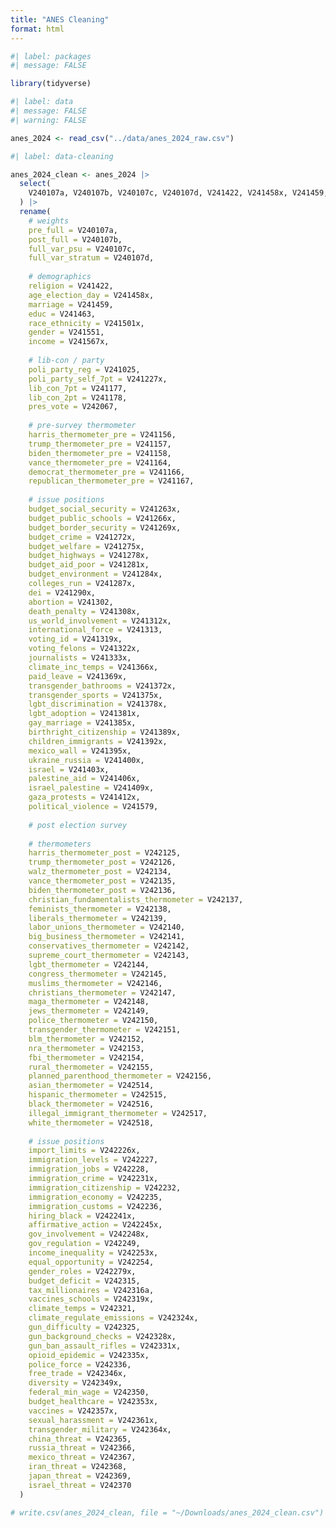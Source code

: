 ```yaml
---
title: "ANES Cleaning"
format: html
---
```


```r
#| label: packages
#| message: FALSE

library(tidyverse)
```

```r
#| label: data
#| message: FALSE
#| warning: FALSE

anes_2024 <- read_csv("../data/anes_2024_raw.csv")
```

```r
#| label: data-cleaning

anes_2024_clean <- anes_2024 |>
  select(
    V240107a, V240107b, V240107c, V240107d, V241422, V241458x, V241459, V241463, V241501x, V241551, V241567x, V241025, V241227x, V241177, V241178, V242067, V241156, V241157, V241158, V241164, V241166, V241167, V241263x, V241266x, V241269x, V241272x, V241275x, V241278x, V241281x, V241284x, V241287x, V241290x, V241302, V241308x, V241312x, V241313, V241319x, V241322x, V241333x, V241366x, V241369x, V241372x, V241375x, V241378x, V241381x, V241385x, V241389x, V241392x, V241395x, V241400x, V241403x, V241406x, V241409x, V241412x, V241579, V242125, V242126, V242134, V242135, V242136, V242137, V242138, V242139, V242140, V242141, V242142, V242143, V242144, V242145, V242146, V242147, V242148, V242149, V242150, V242151, V242152, V242153, V242154, V242155, V242156, V242226x, V242227, V242228, V242231x, V242232, V242235, V242236, V242241x, V242245x, V242248x, V242249, V242253x, V242254, V242279x, V242315, V242316a, V242319x, V242321, V242324x, V242325, V242328x, V242331x, V242335x, V242336, V242346x, V242349x, V242350, V242353x, V242357x, V242361x, V242364x, V242365, V242366, V242367, V242368, V242369, V242370, V242514, V242515, V242516, V242517, V242518
  ) |>
  rename(
    # weights
    pre_full = V240107a, 
    post_full = V240107b, 
    full_var_psu = V240107c, 
    full_var_stratum = V240107d, 
    
    # demographics
    religion = V241422, 
    age_election_day = V241458x, 
    marriage = V241459, 
    educ = V241463, 
    race_ethnicity = V241501x, 
    gender = V241551, 
    income = V241567x, 
    
    # lib-con / party
    poli_party_reg = V241025, 
    poli_party_self_7pt = V241227x, 
    lib_con_7pt = V241177, 
    lib_con_2pt = V241178,
    pres_vote = V242067, 
    
    # pre-survey thermometer
    harris_thermometer_pre = V241156, 
    trump_thermometer_pre = V241157, 
    biden_thermometer_pre = V241158, 
    vance_thermometer_pre = V241164, 
    democrat_thermometer_pre = V241166, 
    republican_thermometer_pre = V241167, 
    
    # issue positions
    budget_social_security = V241263x, 
    budget_public_schools = V241266x, 
    budget_border_security = V241269x, 
    budget_crime = V241272x, 
    budget_welfare = V241275x, 
    budget_highways = V241278x, 
    budget_aid_poor = V241281x, 
    budget_environment = V241284x, 
    colleges_run = V241287x, 
    dei = V241290x, 
    abortion = V241302, 
    death_penalty = V241308x, 
    us_world_involvement = V241312x, 
    international_force = V241313, 
    voting_id = V241319x, 
    voting_felons = V241322x, 
    journalists = V241333x, 
    climate_inc_temps = V241366x, 
    paid_leave = V241369x, 
    transgender_bathrooms = V241372x, 
    transgender_sports = V241375x, 
    lgbt_discrimination = V241378x, 
    lgbt_adoption = V241381x, 
    gay_marriage = V241385x, 
    birthright_citizenship = V241389x, 
    children_immigrants = V241392x, 
    mexico_wall = V241395x, 
    ukraine_russia = V241400x, 
    israel = V241403x, 
    palestine_aid = V241406x, 
    israel_palestine = V241409x, 
    gaza_protests = V241412x, 
    political_violence = V241579,
    
    # post election survey
    
    # thermometers
    harris_thermometer_post = V242125, 
    trump_thermometer_post = V242126, 
    walz_thermometer_post = V242134, 
    vance_thermometer_post = V242135, 
    biden_thermometer_post = V242136, 
    christian_fundamentalists_thermometer = V242137, 
    feminists_thermometer = V242138, 
    liberals_thermometer = V242139, 
    labor_unions_thermometer = V242140, 
    big_business_thermometer = V242141, 
    conservatives_thermometer = V242142, 
    supreme_court_thermometer = V242143, 
    lgbt_thermometer = V242144, 
    congress_thermometer = V242145, 
    muslims_thermometer = V242146, 
    christians_thermometer = V242147, 
    maga_thermometer = V242148, 
    jews_thermometer = V242149, 
    police_thermometer = V242150, 
    transgender_thermometer = V242151, 
    blm_thermometer = V242152, 
    nra_thermometer = V242153, 
    fbi_thermometer = V242154, 
    rural_thermometer = V242155, 
    planned_parenthood_thermometer = V242156,
    asian_thermometer = V242514,
    hispanic_thermometer = V242515,
    black_thermometer = V242516,
    illegal_immigrant_thermometer = V242517,
    white_thermometer = V242518,
    
    # issue positions
    import_limits = V242226x, 
    immigration_levels = V242227, 
    immigration_jobs = V242228, 
    immigration_crime = V242231x, 
    immigration_citizenship = V242232, 
    immigration_economy = V242235, 
    immigration_customs = V242236, 
    hiring_black = V242241x, 
    affirmative_action = V242245x, 
    gov_involvement = V242248x, 
    gov_regulation = V242249, 
    income_inequality = V242253x, 
    equal_opportunity = V242254, 
    gender_roles = V242279x, 
    budget_deficit = V242315, 
    tax_millionaires = V242316a, 
    vaccines_schools = V242319x, 
    climate_temps = V242321, 
    climate_regulate_emissions = V242324x, 
    gun_difficulty = V242325, 
    gun_background_checks = V242328x, 
    gun_ban_assault_rifles = V242331x, 
    opioid_epidemic = V242335x, 
    police_force = V242336, 
    free_trade = V242346x, 
    diversity = V242349x, 
    federal_min_wage = V242350, 
    budget_healthcare = V242353x, 
    vaccines = V242357x, 
    sexual_harassment = V242361x, 
    transgender_military = V242364x, 
    china_threat = V242365, 
    russia_threat = V242366, 
    mexico_threat = V242367, 
    iran_threat = V242368, 
    japan_threat = V242369, 
    israel_threat = V242370
  )

# write.csv(anes_2024_clean, file = "~/Downloads/anes_2024_clean.csv")
```
